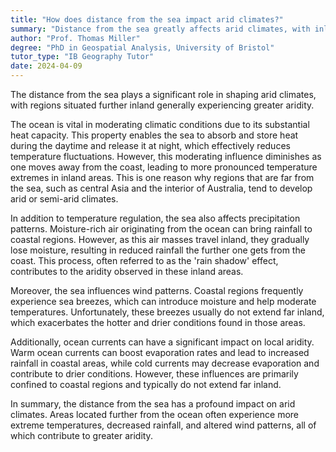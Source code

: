 ```yaml
---
title: "How does distance from the sea impact arid climates?"
summary: "Distance from the sea greatly affects arid climates, with inland regions generally exhibiting higher levels of aridity compared to those closer to coastal areas."
author: "Prof. Thomas Miller"
degree: "PhD in Geospatial Analysis, University of Bristol"
tutor_type: "IB Geography Tutor"
date: 2024-04-09
---
```


The distance from the sea plays a significant role in shaping arid climates, with regions situated further inland generally experiencing greater aridity.

The ocean is vital in moderating climatic conditions due to its substantial heat capacity. This property enables the sea to absorb and store heat during the daytime and release it at night, which effectively reduces temperature fluctuations. However, this moderating influence diminishes as one moves away from the coast, leading to more pronounced temperature extremes in inland areas. This is one reason why regions that are far from the sea, such as central Asia and the interior of Australia, tend to develop arid or semi-arid climates.

In addition to temperature regulation, the sea also affects precipitation patterns. Moisture-rich air originating from the ocean can bring rainfall to coastal regions. However, as this air masses travel inland, they gradually lose moisture, resulting in reduced rainfall the further one gets from the coast. This process, often referred to as the 'rain shadow' effect, contributes to the aridity observed in these inland areas.

Moreover, the sea influences wind patterns. Coastal regions frequently experience sea breezes, which can introduce moisture and help moderate temperatures. Unfortunately, these breezes usually do not extend far inland, which exacerbates the hotter and drier conditions found in those areas.

Additionally, ocean currents can have a significant impact on local aridity. Warm ocean currents can boost evaporation rates and lead to increased rainfall in coastal areas, while cold currents may decrease evaporation and contribute to drier conditions. However, these influences are primarily confined to coastal regions and typically do not extend far inland.

In summary, the distance from the sea has a profound impact on arid climates. Areas located further from the ocean often experience more extreme temperatures, decreased rainfall, and altered wind patterns, all of which contribute to greater aridity.
    